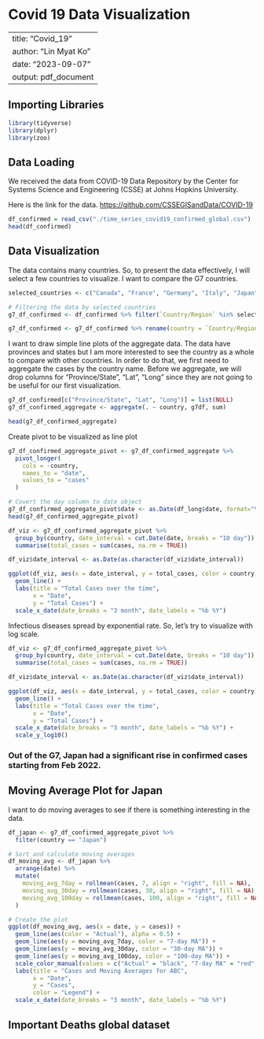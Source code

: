 # Covid 19 Data Visualization

---
title: "Covid_19"
author: "Lin Myat Ko"
date: "2023-09-07"
output: pdf_document
---

## Importing Libraries

```r
library(tidyverse)
library(dplyr)
library(zoo)
```

## Data Loading

We received the data from COVID-19 Data Repository by the Center for Systems Science and Engineering (CSSE) at Johns Hopkins University.

Here is the link for the data. <https://github.com/CSSEGISandData/COVID-19>

```r
df_confirmed = read_csv("./time_series_covid19_confirmed_global.csv")
head(df_confirmed)
```

## Data Visualization

The data contains many countries. So, to present the data effectively, I will select a few countries to visualize. I want to compare the G7 countries.

```r
selected_countries <- c("Canada", "France", "Germany", "Italy", "Japan", "United Kingdom", "US")

# Filtering the data by selected countries
g7_df_confirmed <- df_confirmed %>% filter(`Country/Region` %in% selected_countries)

g7_df_confirmed <- g7_df_confirmed %>% rename(country = `Country/Region`)

```

I want to draw simple line plots of the aggregate data. The data have provinces and states but I am more interested to see the country as a whole to compare with other countries. In order to do that, we first need to aggregate the cases by the country name. Before we aggregate, we will drop columns for "Province/State", "Lat", "Long" since they are not going to be useful for our first visualization.

```r
g7_df_confirmed[c("Province/State", "Lat", "Long")] = list(NULL)
g7_df_confirmed_aggregate <- aggregate(. ~ country, g7df, sum)

```

```r
head(g7_df_confirmed_aggregate)
```

Create pivot to be visualized as line plot

```r
g7_df_confirmed_aggregate_pivot <- g7_df_confirmed_aggregate %>%
  pivot_longer(
    cols = -country,
    names_to = "date",
    values_to = "cases"
  )

# Covert the day column to date object
g7_df_confirmed_aggregate_pivot$date <- as.Date(df_long$date, format="%m/%d/%y")
head(g7_df_confirmed_aggregate_pivot)
```

```r
df_viz <- g7_df_confirmed_aggregate_pivot %>%
  group_by(country, date_interval = cut.Date(date, breaks = "10 day")) %>%
  summarise(total_cases = sum(cases, na.rm = TRUE))

df_viz$date_interval <- as.Date(as.character(df_viz$date_interval))

ggplot(df_viz, aes(x = date_interval, y = total_cases, color = country)) +
  geom_line() +
  labs(title = "Total Cases over the time",
       x = "Date",
       y = "Total Cases") +
  scale_x_date(date_breaks = "3 month", date_labels = "%b %Y")
```

Infectious diseases spread by exponential rate. So, let's try to visualize with log scale.

```r
df_viz <- g7_df_confirmed_aggregate_pivot %>%
  group_by(country, date_interval = cut.Date(date, breaks = "10 day")) %>%
  summarise(total_cases = sum(cases, na.rm = TRUE))

df_viz$date_interval <- as.Date(as.character(df_viz$date_interval))

ggplot(df_viz, aes(x = date_interval, y = total_cases, color = country)) +
  geom_line() +
  labs(title = "Total Cases over the time",
       x = "Date",
       y = "Total Cases") +
  scale_x_date(date_breaks = "3 month", date_labels = "%b %Y") +
  scale_y_log10()
```

### Out of the G7, Japan had a significant rise in confirmed cases starting from Feb 2022.

## Moving Average Plot for Japan

I want to do moving averages to see if there is something interesting in the data.

```r
df_japan <- g7_df_confirmed_aggregate_pivot %>% 
  filter(country == "Japan")

# Sort and calculate moving averages
df_moving_avg <- df_japan %>%
  arrange(date) %>%
  mutate(
    moving_avg_7day = rollmean(cases, 7, align = "right", fill = NA),
    moving_avg_30day = rollmean(cases, 30, align = "right", fill = NA),
    moving_avg_100day = rollmean(cases, 100, align = "right", fill = NA)
  )

# Create the plot
ggplot(df_moving_avg, aes(x = date, y = cases)) +
  geom_line(aes(color = "Actual"), alpha = 0.5) +
  geom_line(aes(y = moving_avg_7day, color = "7-day MA")) +
  geom_line(aes(y = moving_avg_30day, color = "30-day MA")) +
  geom_line(aes(y = moving_avg_100day, color = "100-day MA")) +
  scale_color_manual(values = c("Actual" = "black", "7-day MA" = "red", "30-day MA" = "green", "100-day MA" = "blue")) +
  labs(title = "Cases and Moving Averages for ABC",
       x = "Date",
       y = "Cases",
       color = "Legend") +
  scale_x_date(date_breaks = "3 month", date_labels = "%b %Y")
```

## Important Deaths global dataset

```r

```
